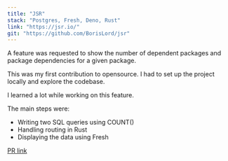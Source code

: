 ```yaml
---
title: "JSR"
stack: "Postgres, Fresh, Deno, Rust"
link: "https://jsr.io/"
git: "https://github.com/BorisLord/jsr"
---
```


A feature was requested to show the number of dependent packages and package dependencies for a given package.

This was my first contribution to opensource. I had to set up the project locally and explore the codebase.

I learned a lot while working on this feature.

The main steps were:
- Writing two SQL queries using COUNT()
- Handling routing in Rust
- Displaying the data using Fresh

[PR link](https://github.com/jsr-io/jsr/pull/857)